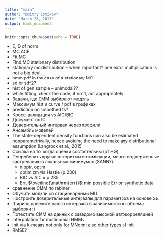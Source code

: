 ```yaml
---
title: "main"
author: "Dmitry Zotikov"
date: "March 26, 2017"
output: html_document
---
```


```r
knitr::opts_chunk$set(echo = TRUE)
```

- E, D of norm
- MC ACF
- Fit MC
- Find MC stationary distribution
- stationary mc distribution -- when important? one extra multiplication is
  not a big deal...
- hmm pdf in the case of a stationary MC
- sd or sd^2?
- hist of gen.sample -- unimodal??
- while fitting, check the code; if not 1, act appropriately
- Задачи, где СММ выбирают модель
- Максимум hist и curve / pdf в графиках
- prediction on smoothed ts?
- Кросс-валидация vs AIC/BIC
- Документ по IC
- Доверительный интервал через профили
- Ансамбль моделей
- The state-dependent density functions can also be estimated nonparametrically, hence avoiding the need to make any distributional assumption (Langrock et al., 2015)
- Ссылка на то, когда оценки состоятельны (от НЭ)
- Попробовать другие алгоритмы оптимизации, менее подверженные застреванию в локальных минимумах (SANN?).
  - nloptr, optim
  - optimizm via Hastie (p.230)
  - BIC vs AIC = p.235
  - Err, $\overline{\mathrm{err}}$; min possible Err on synthetic data
- сравнение СММ по rabiner
- Обучить модели со стационарными МЦ.
- Построить доверительные интервалы для параметров на основе SE.
- Ширина доверительного интервала в зависимости от объема выборки :)
- Потестить СММ на данных с заведомо высокой автокорреляцией
- interpolation for multinomial HMMs
- init via k-means not only for MNorm; also other types of init
- RMSE?